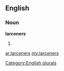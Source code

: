 ==English==

===Noun===
'''larceners'''

# {{plural of|[[larcener]]}}

[[Category:English plurals]]

[[ar:larceners]]
[[my:larceners]]